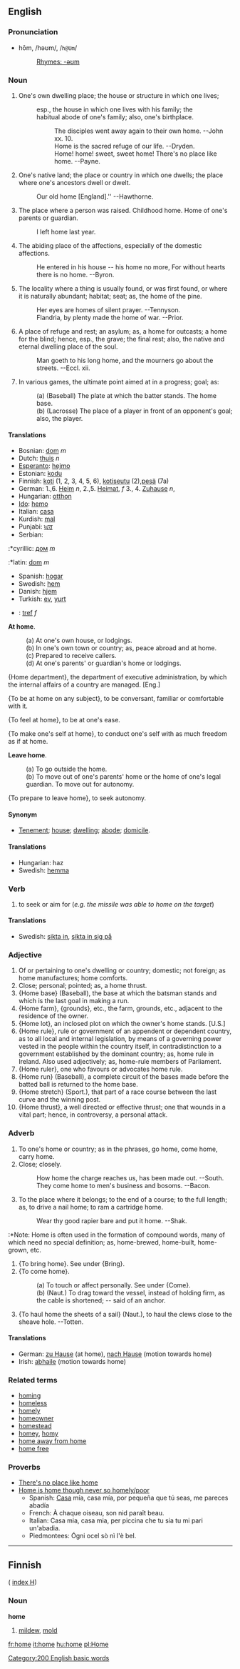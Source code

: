 ==English==
===Pronunciation===
*hōm, /həʊm/, /<tt>h@Um</tt>/
*:[[Rhymes:English:-əʊm|Rhymes: -əʊm]]

===Noun===
# One's own dwelling place; the house or structure in which one lives;
#:esp., the house in which one lives with his family; the
#:habitual abode of one's family; also, one's birthplace.
#::The disciples went away again to their own home. --John xx. 10.
#::Home is the sacred refuge of our life. --Dryden.
#::Home! home! sweet, sweet home! There's no place like home. --Payne.
# One's native land; the place or country in which one dwells; the place where one's ancestors dwell or dwelt.
#:Our old home [England].'' --Hawthorne.
# The place where a person was raised. Childhood home. Home of one's parents or guardian.
#:I left home last year.
# The abiding place of the affections, especially of the domestic affections.
#:He entered in his house -- his home no more, For without hearts there is no home.    --Byron.
# The locality where a thing is usually found, or was first found, or where it is naturally abundant; habitat; seat; as, the home of the pine.
#:Her eyes are homes of silent prayer.  --Tennyson.
#:Flandria, by plenty made the home of war. --Prior.
# A place of refuge and rest; an asylum; as, a home for outcasts; a home for the blind; hence, esp., the grave; the final rest; also, the native and eternal dwelling place of the soul.
#:Man goeth to his long home, and the mourners go about the streets. --Eccl. xii.
# In various games, the ultimate point aimed at in a progress; goal; as:
#:(a) (Baseball) The plate at which the batter stands. The home base.
#:(b) (Lacrosse) The place of a player in front of an opponent's goal; also, the player.

====Translations====
*Bosnian: [[dom]] ''m''
*Dutch: [[thuis]] ''n''
*[[Esperanto]]: [[hejmo]]
*Estonian: [[kodu]]
*Finnish: [[koti]] (1, 2, 3, 4, 5, 6), [[kotiseutu]] (2),[[pesä]] (7a)
*German: 1.,6. [[Heim]] ''n'', 2.,5. [[Heimat]], ''f'' 3., 4. [[Zuhause]] ''n'',
*Hungarian: [[otthon]]
*[[Ido]]: [[hemo]]
*Italian: [[casa]] 
*Kurdish: [[mal]]
*Punjabi: [[ਘਰ]]
*Serbian:
:*cyrillic: [[дом]] ''m''
:*latin: [[dom]] ''m''
*Spanish: [[hogar]]
*Swedish: [[hem]]
*Danish:  [[hjem]]
*Turkish: [[ev]], [[yurt]]
*{{cy}}: [[tref]] ''f''

'''At home'''.
:(a) At one's own house, or lodgings.
:(b) In one's own town or country; as, peace abroad and at home.
:(c) Prepared to receive callers.
:(d) At one's parents' or guardian's home or lodgings.

{Home department}, the department of executive administration, by which the internal affairs of a country are managed. [Eng.]

{To be at home on any subject}, to be conversant, familiar or comfortable with it.

{To feel at home}, to be at one's ease.

{To make one's self at home}, to conduct one's self with as much freedom as if at home.

'''Leave home'''.
:(a) To go outside the home.
:(b) To move out of one's parents' home or the home of one's legal guardian.  To move out for autonomy.

{To prepare to leave home}, to seek autonomy.

====Synonym====
* [[Tenement]]; [[house]]; [[dwelling]]; [[abode]]; [[domicile]].

====Translations====
*Hungarian: haz
*Swedish: [[hemma]]

===Verb===

# to seek or aim for (''e.g. the missile was able to home on the target'')

====Translations====
*Swedish: [[sikta in]], [[sikta in sig på]]

===Adjective===

# Of or pertaining to one's dwelling or country; domestic; not foreign; as home manufactures; home comforts.
# Close; personal; pointed; as, a home thrust.
#{Home base} (Baseball), the base at which the batsman stands and which is the last goal in making a run.
#{Home farm}, {grounds}, etc., the farm, grounds, etc., adjacent to the residence of the owner.
#{Home lot}, an inclosed plot on which the owner's home stands. [U.S.]
#{Home rule}, rule or government of an appendent or dependent country, as to all local and internal legislation, by means of a governing power vested in the people within the country itself, in contradistinction to a government established by the dominant country; as, home rule in Ireland. Also used adjectively; as, home-rule members of Parliament.
#{Home ruler}, one who favours or advocates home rule.
#{Home run} (Baseball), a complete circuit of the bases made before the batted ball is returned to the home base.
#{Home stretch} (Sport.), that part of a race course between the last curve and the winning post.
#{Home thrust}, a well directed or effective thrust; one that wounds in a vital part; hence, in controversy, a personal attack.

===Adverb===

# To one's home or country; as in the phrases, go home, come home, carry home.
# Close; closely.
#:How home the charge reaches us, has been made out. --South.
#:They come home to men's business and bosoms. --Bacon.
# To the place where it belongs; to the end of a course; to the full length; as, to drive a nail home; to ram a cartridge home.
#:   Wear thy good rapier bare and put it home. --Shak.
:*Note: Home is often used in the formation of compound words, many of which need no special definition; as, home-brewed, home-built, home-grown, etc.
#{To bring home}. See under {Bring}.
#{To come home}.
#:(a) To touch or affect personally. See under {Come}.
#:(b) (Naut.) To drag toward the vessel, instead of holding firm, as the cable is shortened; -- said of an anchor.
#{To haul home the sheets of a sail} (Naut.), to haul the clews close to the sheave hole. --Totten.

====Translations====
*German: [[zu Hause]] (at home), [[nach Hause]] (motion towards home)
*Irish: [[abhaile]] (motion towards home)

===Related terms===
*[[homing]]
*[[homeless]]
*[[homely]]
*[[homeowner]]
*[[homestead]]
*[[homey]], [[homy]]
*[[home away from home]]
*[[home free]]

===Proverbs===
*[[There's no place like home]] 
*[[Home is home though never so homely/poor]] 
**Spanish: [[Casa]] mía, casa mía, por pequeña que tú seas, me pareces abadía
**French: À chaque oiseau, son nid paraît beau.
**Italian: Casa mia, casa mia, per piccina che tu sia tu mi pari un'abadia.
**Piedmontees: Ógni ocel sò nì l'è bel.
--------

==Finnish==
( [[Wiktionary:Finnish_index_h|index H]])

===Noun===
'''home'''

#[[mildew]], [[mold]]

[[Category:200 English basic words]]

[[fr:home]]
[[it:home]]
[[hu:home]]
[[pl:Home]]